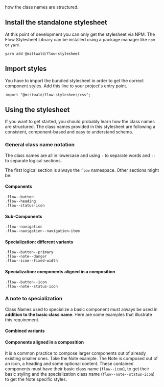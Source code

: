 how the class names are structured.

## Install the standalone stylesheet

At this point of development you can only get the stylesheet via NPM. The Flow
Stylesheet Library can be installed using a package manager like `npm` or
`yarn`.

```
yarn add @mittwald/flow-stylesheet
```

## Import styles

You have to import the bundled stylesheet in order to get the correct component
styles. Add this line to your project's entry point.

```
import "@mittwald/flow-stylesheet/css";
```

## Using the stylesheet

If you want to get started, you should probably learn how the class names are
structured. The class names provided in this stylesheet are following a
consistent, component-based and easy to understand schema.

### General class name notation

The class names are all in lowercase and using `-` to separate words and `--` to
separate logical sections.

The first logical section is always the `flow` namespace. Other sections might
be:

#### Components

```
.flow--button
.flow--heading
.flow--status-icon
```

#### Sub-Components

```
.flow--navigation
.flow--navigation--navigation-item
```

#### Specialization: different variants

```
.flow--button--primary
.flow--note--danger
.flow--icon--fixed-width
```

#### Specialization: components aligned in a composition

```
.flow--button--icon
.flow--note--status-icon
```

### A note to specialization

Class Names used to specialize a basic component must always be used in
**addition to the basic class name**. Here are some examples that illustrate
this requirement.

<LiveCodeEditor example="variants" />

#### Combined variants

<LiveCodeEditor example="multiple-variants" />

#### Components aligned in a composition

It is a common practice to compose larger components out of already existing
smaller ones. Take the Note example. The Note is composed out of an icon, a
heading and some optional content. These contained components must have their
basic class name (`flow--icon`), to get their basic styling and the
specialization class name (`flow--note--status-icon`) to get the Note specific
styles.

<LiveCodeEditor example="composition" />
